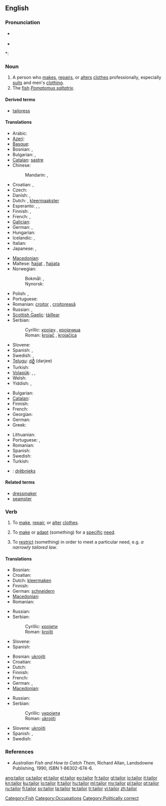 {{wikipedia}}
==English==

===Pronunciation===
* {{a|UK}} {{IPA|/ˈteɪlə/}}
* {{audio|en-us-tailor.ogg|Audio (US)}}

*: {{rhymes|eɪlə(r)}}

===Noun===
{{en-noun}}

# A person who [[make]]s, [[repair]]s, or [[alter]]s [[clothes]] professionally, especially [[suit]]s and men's [[clothing]].
# The [[fish]] ''[[Pomatomus saltatrix]]''.

====Derived terms====
* [[tailoress]]

====Translations====
{{trans-top|person who makes, repairs, or alters clothing as profession}}
* Arabic: {{t-|ar|خياط|m|alt=خيّاط|tr=khayyaaT}}
* [[Azeri]]: {{t|az|dərzi}}
* [[Basque]]: {{t|eu|jostun|xs=Basque}}
* Bosnian: {{t-|bs|krojač|m}}, {{t-|bs|krojačica|f}}
* Bulgarian: {{t+|bg|абаджия|m|tr=abadžíja}},  {{t-|bg|абаджийка|f|tr=abadžíjka}}
* [[Catalan]]: [[sastre]] {{m}}
* Chinese:
*: Mandarin: {{t|zh|裁縫|sc=Hani}}, {{t|zh|裁缝|tr=cáiféng, cáifeng|sc=Hani}}
* Croatian: {{t-|hr|krojač|m|alt=kròjāč}}, {{t-|hr|krojačica|f|alt=krojàčica}}
* Czech: {{t-|cs|krejčí|m}}
* Danish: {{t|da|skrædder|c}}, {{t|da|skrædderske|c}}
* Dutch: {{t+|nl|kleermaker|m}}, [[kleermaakster]] {{f}}
* Esperanto: {{qualifier|male or female, generic}} {{t|eo|tajloro}}, {{qualifier|male}} {{t|eo|virtajloro}}, {{qualifier|female}} {{t|eo|tajlorino}}
* Finnish: {{t+|fi|räätäli}}, {{t-|fi|vaatturi}}
* French: {{t+|fr|tailleur|m}}, {{t|fr|tailleuse}}
* [[Galician]]: {{t+|gl|xastre|m|xs=Galician}}
* German: {{t+|de|Schneider|m}}, {{t+|de|Schneiderin|f}}
* Hungarian: {{t+|hu|szabó}}
* Icelandic: {{t|is|klæðskeri|m}},  {{t|is|skraddari|m}}
* Italian: {{t+|it|sarto}}
* Japanese: {{t|ja|仕立て屋|tr=したてや, shitateya|sc=Jpan}}, {{t|ja|テーラー|tr=tērā|sc=Jpan}}
{{trans-mid}}
* [[Macedonian]]: {{t-|mk|кројач|m|tr=krójač}}
* Maltese: [[ħajjat]] {{m}}, [[ħajjata]] {{f}}
* Norwegian:
*: Bokmål: {{t|no|skredder|m}}, {{t|no|skredderske|f}}
*: Nynorsk: {{t|nn|skreddar|m}}
* Polish: {{t+|pl|krawiec|m}}, {{t|pl|krawcowa|f}}
* Portuguese: {{t+|pt|alfaiate|m}}
* Romanian: [[croitor]] {{m}}, [[croitoreasă]] {{f}}
* Russian: {{t+|ru|портной|m|tr=portnój}}, {{t|ru|портниха|f|tr=portníxa}}
* [[Scottish Gaelic]]: [[tàillear]] {{m}}
* Serbian:
*: Cyrillic: [[кројач]] {{m}}, [[кројачица]] {{f}}
*: Roman: [[krojač]] {{m}}, [[krojačica]] {{f}}
* Slovene: {{t+|sl|krojač|m}}
* Spanish: {{t-|es|sastre|m}},  {{t-|es|modista|m|f}}
* Swedish: {{t|sv|skräddare|c}}, {{t|sv|skrädderska|c}}
* [[Telugu]]: [[దర్జీ]] (darjee)
* Turkish: {{t+|tr|terzi}}
* [[Volapük]]: {{qualifier|male or female}} {{t|vo|skrädan}}, {{qualifier|male}} {{t|vo|hiskrädan}}, {{qualifier|female}} {{t|vo|jiskrädan}}
* Welsh: {{t|cy|teiliwr|m|xs=Welsh}}
* Yiddish: {{t|yi|שנײַדער|m|tr=shnayder|sc=Hebr}}, {{t|yi|שנײַדערקע|f|tr=shnayderke|sc=Hebr}}
{{trans-bottom}}

{{trans-top|fish}}
* Bulgarian: {{t|bg|лефер|m}}
* [[Catalan]]: {{t|ca|tallahams|m}}
* Finnish: {{t-|fi|sinikala}}
* French: {{t+|fr|tassergal|m}}
* Georgian: {{t|ka|ლუფარი|tr=lup‘ari|sc=Geor|xs=Georgian}}
* German: {{t|de|Blaufisch|m}}
* Greek: {{t|el|γοφάρι|n}}
{{trans-mid}}
* Lithuanian: {{t|lt|melsvieji ešeriai|xs=Lithuanian}}
* Portuguese: {{t|pt|anchova|f}}, {{t|pt|enchova|f}}
* Romanian: {{t|ro|lufar}}
* Spanish: {{t|es|anjora|f}}
* Swedish: {{t|sv|blåfisk|c}}
* Turkish: {{t+|tr|lüfer}}
{{trans-bottom}}

{{checktrans-top}}
* {{ttbc|lv}}: [[drēbnieks]]
{{trans-bottom}}

====Related terms====
* [[dressmaker]]
* [[seamster]]

===Verb===
{{en-verb}}

# {{transitive}} To [[make]], [[repair]], or [[alter]] [[clothes]].
# {{transitive}} To [[make]] or [[adapt]] (something) for a [[specific]] [[need]].
# {{transitive}} To [[restrict]] (something) in order to meet a particular need, e.g. ''a narrowly tailored law''.

====Translations====
{{trans-top|make, repair, or alter clothing}}
* Bosnian: {{t-|bs|krojiti}}
* Croatian: {{t-|hr|krojiti|alt=kròjiti}}
* Dutch: [[kleermaken]]
* Finnish: {{t-|fi|vaatehtia}}
* German: [[schneidern]]
* [[Macedonian]]: {{t|mk|крои|tr=krói}}
* Romanian: {{t+|ro|croi}}
{{trans-mid}}
* Russian: {{t+|ru|шить}}
* Serbian:
*: Cyrillic: [[кројити]]
*: Roman: [[krojiti]]
* Slovene: {{t-|sl|krojiti}}
* Spanish: {{t-|es|confeccionar}}
{{trans-bottom}}

{{trans-top|restrict something to particular need}}
* Bosnian: [[ukrojiti]]
* Croatian: {{t-|hr|krojiti|alt=kròjiti}}
* Dutch: {{t+|nl|aanpassen}}
* Finnish: {{t+|fi|räätälöidä}}
* French: {{t+|fr|adapter}}
* German: {{t|de|zuschneiden}}, {{t+|de|anpassen}}
* [[Macedonian]]: {{t|mk|скројува|tr=skrójuva}}
{{trans-mid}}
* Russian: {{t|ru|приспосабливать}}
* Serbian:
*: Cyrillic: [[укројити]]
*: Roman: [[ukrojiti]]
* Slovene: [[ukrojiti]]
* Spanish: {{t+|es|adaptar}}, {{t+|es|entallar}}
* Swedish: {{t|sv|skrädarsy}}
{{trans-bottom}}

===References===
* ''Australian Fish and How to Catch Them'', Richard Allan, Landsdowne Publishing, 1990, ISBN 1-86302-674-6.

[[Category:Fish]]
[[Category:Occupations]]
[[Category:Politically correct]]

[[ang:tailor]]
[[ca:tailor]]
[[et:tailor]]
[[el:tailor]]
[[eo:tailor]]
[[fr:tailor]]
[[gl:tailor]]
[[io:tailor]]
[[it:tailor]]
[[kn:tailor]]
[[ku:tailor]]
[[lo:tailor]]
[[lt:tailor]]
[[hu:tailor]]
[[ml:tailor]]
[[my:tailor]]
[[pl:tailor]]
[[pt:tailor]]
[[ru:tailor]]
[[fi:tailor]]
[[sv:tailor]]
[[ta:tailor]]
[[te:tailor]]
[[tr:tailor]]
[[vi:tailor]]
[[zh:tailor]]